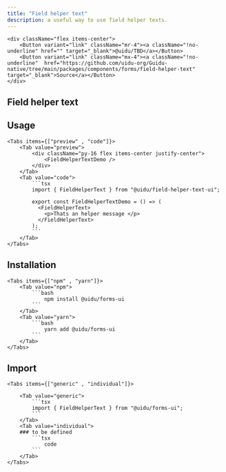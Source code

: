 ```yaml
---
title: "Field helper text"
description: a useful way to use field helper texts.
---
```



    <div className="flex items-center">
        <Button variant="link" className="mr-4"><a className="!no-underline" href="" target="_blank">@uidu/TBD</a></Button>
        <Button variant="link" className="mx-4"><a className="!no-underline"  href="https://github.com/uidu-org/Guidu-native/tree/main/packages/components/forms/field-helper-text" target="_blank">Source</a></Button>
    </div>

## Field helper text

<FieldHelperTextDemo />

## Usage

    <Tabs items={["preview" , "code"]}>
        <Tab value="preview">
            <div className="py-16 flex items-center justify-center">
                <FieldHelperTextDemo />
            </div>
        </Tab>
        <Tab value="code">
            ```tsx
            import { FieldHelperText } from "@uidu/field-helper-text-ui";

            export const FieldHelperTextDemo = () => (
              <FieldHelperText>
                <p>Thats an helper message </p>
              </FieldHelperText>
            );
            ```
        </Tab>
    </Tabs>

## Installation

    <Tabs items={["npm" , "yarn"]}>
        <Tab value="npm">
            ```bash
                npm install @uidu/forms-ui
            ```
        </Tab>
        <Tab value="yarn">
            ```bash
                yarn add @uidu/forms-ui
            ```
        </Tab>
    </Tabs>

## Import

    <Tabs items={["generic" , "individual"]}>

        <Tab value="generic">
            ```tsx
            import { FieldHelperText } from "@uidu/forms-ui";
            ```
        </Tab>
        <Tab value="individual">
        ### to be defined
            ```tsx
                code
            ```
        </Tab>
    </Tabs>

